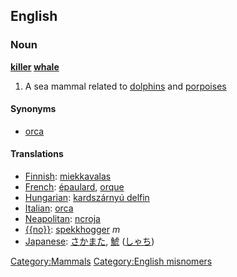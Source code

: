 {{wikipedia2|orca}} <!-- Avoids redirect -->
==English==
===Noun===
'''[[killer]] [[whale]]'''

# A sea mammal related to [[dolphin]]s and [[porpoise]]s

====Synonyms====
*[[orca]]

====Translations====
* [[Finnish]]: [[miekkavalas]]
* [[French]]: [[épaulard]], [[orque]]
* [[Hungarian]]: [[kardszárnyú delfin]]
* [[Italian]]: [[orca]]
* [[Neapolitan]]: [[ncroja]]
* [[{{no}}]]: [[spekkhogger]] ''m''
* [[Japanese]]: [[さかまた]], [[鯱]] ([[しゃち]])

[[Category:Mammals]]
[[Category:English misnomers]]